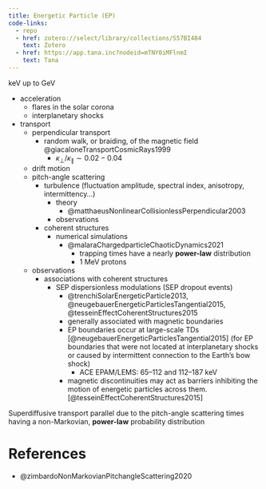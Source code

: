 ```yaml
---
title: Energetic Particle (EP)
code-links:
  - repo
  - href: zotero://select/library/collections/S57BI484
    text: Zotero
  - href: https://app.tana.inc?nodeid=mTNY0iMFlnmI
    text: Tana
---
```


keV up to GeV

- acceleration
  - flares in the solar corona
  - interplanetary shocks
- transport
  - perpendicular transport
    - random walk, or braiding, of the magnetic field @giacaloneTransportCosmicRays1999
      - $\kappa_{\perp} / \kappa_{\parallel} \sim 0.02-0.04$
  - drift motion
  - pitch-angle scattering
    - turbulence (fluctuation amplitude, spectral index, anisotropy, intermittency...)
      - theory
        - @matthaeusNonlinearCollisionlessPerpendicular2003
      - observations
    - coherent structures
      - numerical simulations
        - @malaraChargedparticleChaoticDynamics2021
          - trapping times have a nearly **power-law** distribution
          - 1 MeV protons
  - observations
    - associations with coherent structures
      - SEP dispersionless modulations (SEP dropout events)
        - @trenchiSolarEnergeticParticle2013, @neugebauerEnergeticParticlesTangential2015, @tesseinEffectCoherentStructures2015
        - generally associated with magnetic boundaries
        - EP boundaries occur at large-scale TDs [@neugebauerEnergeticParticlesTangential2015] (for EP boundaries that were not located at interplanetary shocks or caused by intermittent connection to the Earth’s bow shock)
          - ACE EPAM/LEMS: 65–112 and 112–187 keV
        - magnetic discontinuities may act as barriers inhibiting the motion of energetic particles across them. [@tesseinEffectCoherentStructures2015]



Superdiffusive transport parallel due to the pitch-angle scattering times having a non-Markovian, **power-law** probability distribution

# References

- @zimbardoNonMarkovianPitchangleScattering2020


